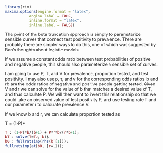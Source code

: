 ```r
library(rim)
maxima.options(engine.format = "latex", 
           engine.label = TRUE,
           inline.format = "latex", 
           inline.label = FALSE)
```

The point of the beta truncation approach is simply to parameterize sensible curves that connect test positivity to prevalence. There are probably there are simpler ways to do this, one of which was suggested by Ben's thoughts about logistic models.

If we assume a constant odds ratio between test probabilities of positive and negative people, this should also parameterize a sensible set of curves. 

I am going to use P, T, and V for prevalence, proportion tested, and test positivity. I may also use p, τ, and v for the corresponding odds ratios. b and rb are the odds ratios of negative and positive people getting tested. Given V and r we can solve for the value of b that matches a desired value of T, and thus calculate P. We will then want to invert this relationship so that we could take an observed value of test positivity P, and use testing rate T and our parameter r to calculate prevalence V.

If we know b and r, we can calculate proportion tested as 

T = (1-P)*

```maxima
T : (1-P)*b/(b+1) + P*r*b/(r*b+1);
bT : solve(T=To, b)$
b0 : fullratsimp(rhs(bT[1]));
fullratsimp(at(b0, [r=1]));
```

